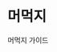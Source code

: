 
<Meta title="머먹지" />

<div className="sb-container">
  <h1>머먹지</h1>
  <p>머먹지 가이드</p>
</div>

<style>
  {`
    .sb-container {
      h1 {
        font-size: 42px;
      }

      p {
        font-size: 20px;
        color: #777;
      }
    }
  `}
</style>
